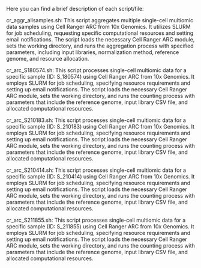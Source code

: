 Here you can find a brief description of each script/file:

cr_aggr_allsamples.sh: This script aggregates multiple single-cell multiomic data samples using Cell Ranger ARC from 10x Genomics. It utilizes SLURM for job scheduling, requesting specific computational resources and setting email notifications. The script loads the necessary Cell Ranger ARC module, sets the working directory, and runs the aggregation process with specified parameters, including input libraries, normalization method, reference genome, and resource allocation.

cr_arc_S180574.sh: This script processes single-cell multiomic data for a specific sample (ID: S_180574) using Cell Ranger ARC from 10x Genomics. It employs SLURM for job scheduling, specifying resource requirements and setting up email notifications. The script loads the necessary Cell Ranger ARC module, sets the working directory, and runs the counting process with parameters that include the reference genome, input library CSV file, and allocated computational resources.

cr_arc_S210183.sh: This script processes single-cell multiomic data for a specific sample (ID: S_210183) using Cell Ranger ARC from 10x Genomics. It employs SLURM for job scheduling, specifying resource requirements and setting up email notifications. The script loads the necessary Cell Ranger ARC module, sets the working directory, and runs the counting process with parameters that include the reference genome, input library CSV file, and allocated computational resources.

cr_arc_S210414.sh: This script processes single-cell multiomic data for a specific sample (ID: S_210414) using Cell Ranger ARC from 10x Genomics. It employs SLURM for job scheduling, specifying resource requirements and setting up email notifications. The script loads the necessary Cell Ranger ARC module, sets the working directory, and runs the counting process with parameters that include the reference genome, input library CSV file, and allocated computational resources.

cr_arc_S211855.sh: This script processes single-cell multiomic data for a specific sample (ID: S_211855) using Cell Ranger ARC from 10x Genomics. It employs SLURM for job scheduling, specifying resource requirements and setting up email notifications. The script loads the necessary Cell Ranger ARC module, sets the working directory, and runs the counting process with parameters that include the reference genome, input library CSV file, and allocated computational resources.



